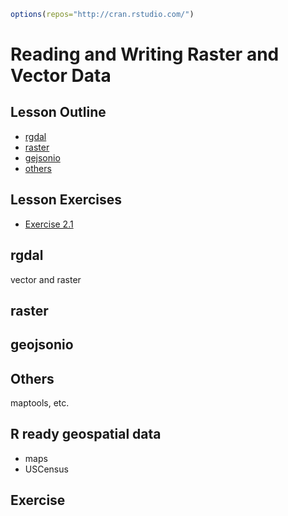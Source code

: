 ```r
options(repos="http://cran.rstudio.com/")
```

# Reading and Writing Raster and Vector Data

## Lesson Outline
- [rgdal]()
- [raster]()
- [gejsonio]()
- [others]()

## Lesson Exercises
- [Exercise 2.1](#exercise-21)

## rgdal
vector and raster

## raster

## geojsonio

## Others
maptools, etc.

## R ready geospatial data
- maps
- USCensus


## Exercise